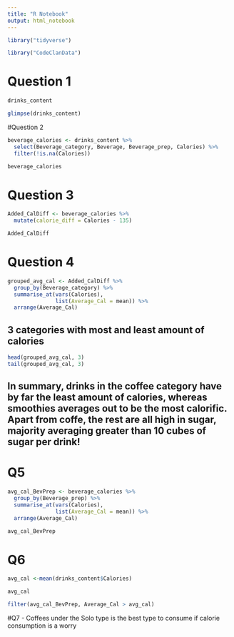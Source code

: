 ```yaml
---
title: "R Notebook"
output: html_notebook
---
```


```r
library("tidyverse")
```


```r
library("CodeClanData")
```
# Question 1

```r
drinks_content
```

```r
glimpse(drinks_content)
```
#Question 2
```r

beverage_calories <- drinks_content %>%
  select(Beverage_category, Beverage, Beverage_prep, Calories) %>%
  filter(!is.na(Calories))

beverage_calories

```

# Question 3
```r

Added_CalDiff <- beverage_calories %>%
  mutate(calorie_diff = Calories - 135)

Added_CalDiff
```

# Question 4

```r
grouped_avg_cal <- Added_CalDiff %>%
  group_by(Beverage_category) %>%
  summarise_at(vars(Calories),
               list(Average_Cal = mean)) %>%
  arrange(Average_Cal)
```

## 3 categories with most and least amount of calories
```r
head(grouped_avg_cal, 3)
tail(grouped_avg_cal, 3)
```

## In summary, drinks in the coffee category have by far the least amount of calories, whereas smoothies averages out to be the most calorific. Apart from coffe, the rest are all high in sugar, majority averaging greater than 10 cubes of sugar per drink!


# Q5

```r
avg_cal_BevPrep <- beverage_calories %>%
  group_by(Beverage_prep) %>%
  summarise_at(vars(Calories),
               list(Average_Cal = mean)) %>%
  arrange(Average_Cal)

avg_cal_BevPrep
```

# Q6


```r
avg_cal <-mean(drinks_content$Calories)

avg_cal
```
```r
filter(avg_cal_BevPrep, Average_Cal > avg_cal)
```


#Q7 - Coffees under the Solo type is the best type to consume if calorie consumption is a worry